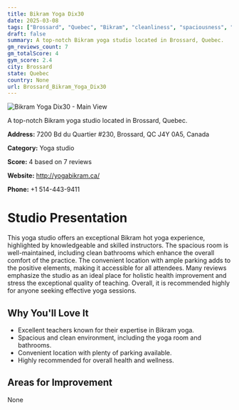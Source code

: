 ```yaml
---
title: Bikram Yoga Dix30
date: 2025-03-08
tags: ["Brossard", "Quebec", "Bikram", "cleanliness", "spaciousness", "Brossard"]  
draft: false
summary: A top-notch Bikram yoga studio located in Brossard, Quebec.
gm_reviews_count: 7
gm_totalScore: 4
gym_score: 2.4
city: Brossard
state: Quebec
country: None
url: Brossard_Bikram_Yoga_Dix30
---
```


<div className="aspect-[16/9] relative my-8">
  <img 
    src="https://streetviewpixels-pa.googleapis.com/v1/thumbnail?panoid=y8ST82iCoJ3eFCp6SZYJrg&cb_client=search.gws-prod.gps&w=408&h=240&yaw=321.5202&pitch=0&thumbfov=100"
    alt="Bikram Yoga Dix30 - Main View"
    className="object-cover absolute inset-0 w-full h-full rounded-lg"
  />
</div>

A top-notch Bikram yoga studio located in Brossard, Quebec.

**Address:** 7200 Bd du Quartier #230, Brossard, QC J4Y 0A5, Canada

**Category:** Yoga studio

**Score:** 4 based on 7 reviews

**Website:** http://yogabikram.ca/

**Phone:** +1 514-443-9411

# Studio Presentation

This yoga studio offers an exceptional Bikram hot yoga experience, highlighted by knowledgeable and skilled instructors. The spacious room is well-maintained, including clean bathrooms which enhance the overall comfort of the practice. The convenient location with ample parking adds to the positive elements, making it accessible for all attendees. Many reviews emphasize the studio as an ideal place for holistic health improvement and stress the exceptional quality of teaching. Overall, it is recommended highly for anyone seeking effective yoga sessions.


## Why You'll Love It

- Excellent teachers known for their expertise in Bikram yoga.
- Spacious and clean environment, including the yoga room and bathrooms.
- Convenient location with plenty of parking available.
- Highly recommended for overall health and wellness.

## Areas for Improvement

None

<div className="grid grid-cols-1 xl:grid-cols-2 gap-4 my-8">

</div>